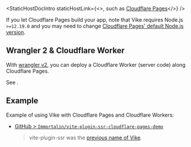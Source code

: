 
<StaticHostDocIntro
  staticHostLink={<>, such as <a href="https://pages.cloudflare.com/">Cloudflare Pages</a></>}
/>

<StaticHostDocStrategies name="Cloudflare Pages" />

If you let Cloudflare Pages build your app, note that Vike requires Node.js `>=12.19.0` and you may need to change <a href="https://developers.cloudflare.com/pages/platform/build-configuration#language-support-and-tools">Cloudflare Pages' default Node.js version</a>.

<StaticHostDocOutro />

## Wrangler 2 & Cloudflare Worker

With [wrangler v2](https://github.com/cloudflare/wrangler2), you can deploy a Cloudflare Worker (server code) along Cloudflare Pages.

See <Link href="/cloudflare-workers#cloudflare-pages" doNotInferSectionTitle={true} />.

## Example

Example of using Vike with Cloudflare Pages and Cloudflare Workers:
 - [GitHub > `Immortalin/vite-plugin-ssr-cloudflare-pages-demo`](https://github.com/Immortalin/vite-plugin-ssr-cloudflare-pages-demo)
   > vite-plugin-ssr was the [previous name of Vike](https://vite-plugin-ssr.com/vike).
